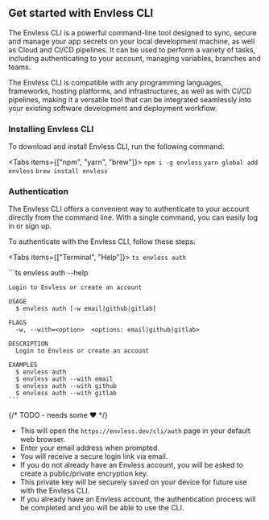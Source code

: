 
## Get started with Envless CLI

The Envless CLI is a powerful command-line tool designed to sync, secure and manage your app secrets on your local development machine, as well as Cloud and CI/CD pipelines. It can be used to perform a variety of tasks, including authenticating to your account, managing variables, branches and teams.

The Envless CLI is compatible with any programming languages, frameworks, hosting platforms, and infrastructures, as well as with CI/CD pipelines, making it a versatile tool that can be integrated seamlessly into your existing software development and deployment workflow.
### Installing Envless CLI

To download and install Envless CLI, run the following command:

<Tabs items={["npm", "yarn", "brew"]}>
  <Tab>``` npm i -g envless ```</Tab>
  <Tab>``` yarn global add envless ```</Tab>
  <Tab>``` brew install envless ```</Tab>
</Tabs>

### Authentication

The Envless CLI offers a convenient way to authenticate to your account directly from the command line. With a single command, you can easily log in or sign up.

To authenticate with the Envless CLI, follow these steps:

<Tabs items={["Terminal", "Help"]}>
  <Tab>
    ```ts
    envless auth
    ```
  </Tab>

  <Tab>
    ```ts
    envless auth --help

    Login to Envless or create an account

    USAGE
      $ envless auth [-w email|github|gitlab]

    FLAGS
      -w, --with=<option>  <options: email|github|gitlab>

    DESCRIPTION
      Login to Envless or create an account

    EXAMPLES
      $ envless auth
      $ envless auth --with email
      $ envless auth --with github
      $ envless auth --with gitlab
    ```
  </Tab>
</Tabs>

{/* TODO - needs some  ♥️ */}

- This will open the `https://envless.dev/cli/auth` page in your default web browser.
- Enter your email address when prompted.
- You will receive a secure login link via email.
- If you do not already have an Envless account, you will be asked to create a public/private encryption key.
- This private key will be securely saved on your device for future use with the Envless CLI.
- If you already have an Envless account, the authentication process will be completed and you will be able to use the CLI.
